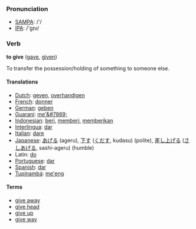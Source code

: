 === Pronunciation ===
*[[w:SAMPA|SAMPA]]: /'/
*[[w:IPA|IPA]]: /'gɪv/

=== Verb ===

'''to give''' ([[gave]], [[given]])

To transfer the possession/holding of something to someone else.<br>

====Translations====
*[[Dutch]]: [[geven]], [[overhandigen]]
*[[French]]: [[donner]]
*[[German]]: [[geben]]
*[[Guarani]]: [[me'&#7869;]]
*[[Indonesian]]: [[beri]], [[beri|memberi]], [[beri|memberikan]]
*[[Interlingua]]: [[dar]]
*[[Italian]]: [[dare]]
*[[Japanese]]: [[あげる]] (ageru), [[下す]] ([[くだす]], kudasu) (polite), [[差し上げる]] ([[さしあげる]], sashi-ageru) (humble)
*Latin: [[do]]
*[[Portuguese]]: [[dar]]
*[[Spanish]]: [[dar]]
*[[Tupinambá]]: [[me'eng]]

====Terms====
*[[give away]]
*[[give head]]
*[[give up]]
*[[give way]]